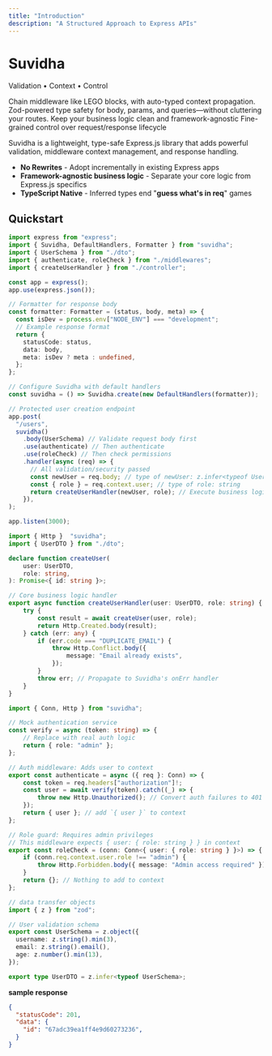 ```yaml
---
title: "Introduction"
description: "A Structured Approach to Express APIs"
---
```


<div className="text-center mb-16">
  <h1 className="text-4xl font-bold mb-4">Suvidha</h1>
  <p className="text-xl text-gray-600 dark:text-gray-300">
    Validation • Context • Control
  </p>
</div>

<CardGroup cols={2}>
  <Card title="Type-Safe Middleware" icon="shield-check">
    Chain middleware like LEGO blocks, with auto-typed context propagation.
  </Card>
  <Card title="Data Validation" icon="certificate">
    Zod-powered type safety for body, params, and queries—without cluttering your routes.
  </Card>
  <Card title="Framework Independence" icon="code-branch">
    Keep your business logic clean and framework-agnostic
  </Card>
  <Card title="Explicit Control" icon="sliders">
    Fine-grained control over request/response lifecycle
  </Card>
</CardGroup>

<Tooltip tip="सुविधा - Hindi for 'facility'">Suvidha</Tooltip> is a lightweight, type-safe Express.js library that adds powerful validation, middleware context management, and response handling.

- **No Rewrites** - Adopt incrementally in existing Express apps
- **Framework-agnostic business logic** - Separate your core logic from Express.js specifics
- **TypeScript Native** - Inferred types end "**guess what's in req**" games

## Quickstart

<Tabs>

<Tab title="app.ts">

```ts
import express from "express";
import { Suvidha, DefaultHandlers, Formatter } from "suvidha";
import { UserSchema } from "./dto";
import { authenticate, roleCheck } from "./middlewares";
import { createUserHandler } from "./controller";

const app = express();
app.use(express.json());

// Formatter for response body
const formatter: Formatter = (status, body, meta) => {
  const isDev = process.env["NODE_ENV"] === "development";
  // Example response format
  return {
    statusCode: status,
    data: body,
    meta: isDev ? meta : undefined,
  };
};

// Configure Suvidha with default handlers
const suvidha = () => Suvidha.create(new DefaultHandlers(formatter));

// Protected user creation endpoint
app.post(
  "/users",
  suvidha()
    .body(UserSchema) // Validate request body first
    .use(authenticate) // Then authenticate
    .use(roleCheck) // Then check permissions
    .handler(async (req) => {
      // All validation/security passed
      const newUser = req.body; // type of newUser: z.infer<typeof UserSchema>
      const { role } = req.context.user; // type of role: string
      return createUserHandler(newUser, role); // Execute business logic
    }),
);

app.listen(3000);
```
</Tab>

<Tab title="controller.ts">

```ts
import { Http }  "suvidha";
import { UserDTO } from "./dto";

declare function createUser(
    user: UserDTO,
    role: string,
): Promise<{ id: string }>;

// Core business logic handler
export async function createUserHandler(user: UserDTO, role: string) {
    try {
        const result = await createUser(user, role);
        return Http.Created.body(result);
    } catch (err: any) {
        if (err.code === "DUPLICATE_EMAIL") {
            throw Http.Conflict.body({
                message: "Email already exists",
            });
        }
        throw err; // Propagate to Suvidha's onErr handler
    }
}
```
</Tab>

<Tab title="middlewares.ts">

```ts
import { Conn, Http } from "suvidha";

// Mock authentication service
const verify = async (token: string) => {
    // Replace with real auth logic
    return { role: "admin" };
};

// Auth middleware: Adds user to context
export const authenticate = async ({ req }: Conn) => {
    const token = req.headers["authorization"]!;
    const user = await verify(token).catch((_) => {
        throw new Http.Unauthorized(); // Convert auth failures to 401
    });
    return { user }; // add `{ user }` to context
};

// Role guard: Requires admin privileges
// This middleware expects { user: { role: string } } in context
export const roleCheck = (conn: Conn<{ user: { role: string } }>) => {
    if (conn.req.context.user.role !== "admin") {
        throw Http.Forbidden.body({ message: "Admin access required" });
    }
    return {}; // Nothing to add to context
};
```
</Tab>

<Tab title="dto.ts">

```ts
// data transfer objects
import { z } from "zod";

// User validation schema
export const UserSchema = z.object({
  username: z.string().min(3),
  email: z.string().email(),
  age: z.number().min(13),
});

export type UserDTO = z.infer<typeof UserSchema>;
```
</Tab>

</Tabs>

**sample response**

```json
{
  "statusCode": 201,
  "data": {
    "id": "67adc39ea1ff4e9d60273236",
  }
}
```
